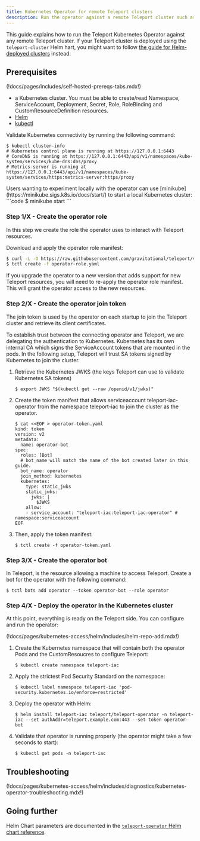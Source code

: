 ```yaml
---
title: Kubernetes Operator for remote Teleport clusters
description: Run the operator against a remote Teleport cluster such as Teleport Cloud.
---
```


This guide explains how to run the Teleport Kubernetes Operator against any remote Teleport cluster.
If your Teleport cluster is deployed using the `teleport-cluster` Helm hart, you might want to follow
[the guide for Helm-deployed clusters](./teleport-operator-helm.mdx) instead.

## Prerequisites

(!docs/pages/includes/self-hosted-prereqs-tabs.mdx!)

- a Kubernetes cluster. You must be able to create/read Namespace, ServiceAccount,
  Deployment, Secret, Role, RoleBinding and CustomResourceDefinition resources.
- [Helm](https://helm.sh/docs/intro/quickstart/)
- [kubectl](https://kubernetes.io/docs/tasks/tools/)

Validate Kubernetes connectivity by running the following command:

```code
$ kubectl cluster-info
# Kubernetes control plane is running at https://127.0.0.1:6443
# CoreDNS is running at https://127.0.0.1:6443/api/v1/namespaces/kube-system/services/kube-dns:dns/proxy
# Metrics-server is running at https://127.0.0.1:6443/api/v1/namespaces/kube-system/services/https:metrics-server:https/proxy
```

<Admonition type="tip">
  Users wanting to experiment locally with the operator can use [minikube](https://minikube.sigs.k8s.io/docs/start/)
  to start a local Kubernetes cluster:
  ```code
  $ minikube start
  ```
</Admonition>

### Step 1/X - Create the operator role

In this step we create the role the operator uses to interact with Teleport resources.

Download and apply the operator role manifest:

```bash
$ curl -L -O https://raw.githubusercontent.com/gravitational/teleport/v(=teleport.version=)/integrations/operator/hack/fixture-operator-role.yaml
$ tctl create -f operator-role.yaml
```

<Admonition type="note">
If you upgrade the operator to a new version that adds support for new Teleport
resources, you will need to re-apply the operator role manifest. This will grant
the operator access to the new resources.
</Admonition>

### Step 2/X - Create the operator join token

The join token is used by the operator on each startup to join the Teleport cluster and retrieve its client certificates.

To establish trust between the connecting operator and Teleport, we are delegating the authentication to Kubernetes. Kubernetes has its own internal CA which signs the ServiceAccount tokens that are mounted in the pods. In the following setup, Teleport will trust SA tokens signed by Kubernetes to join the cluster.

1. Retrieve the Kubernetes JWKS (the keys Teleport can use to validate Kubernetes SA tokens)
   ```shell
   $ export JWKS "$(kubectl get --raw /openid/v1/jwks)"
   ```
1. Create the token manifest that allows serviceaccount teleport-iac-operator from the namespace teleport-iac to join the cluster as the operator.
   ```shell
   $ cat <<EOF > operator-token.yaml   
   kind: token
   version: v2
   metadata:
     name: operator-bot
   spec:
     roles: [Bot]
     # bot_name will match the name of the bot created later in this guide.
     bot_name: operator
     join_method: kubernetes
     kubernetes:
       type: static_jwks
       static_jwks:
         jwks: |
           $JWKS
       allow:
       - service_account: "teleport-iac:teleport-iac-operator" # namespace:serviceaccount
   EOF
   ```
1. Then, apply the token manifest:
   ```shell
   $ tctl create -f operator-token.yaml
   ```

### Step 3/X - Create the operator bot

In Teleport, is the resource allowing a machine to access Teleport.
Create a bot for the operator with the following command:

```shell
$ tctl bots add operator --token operator-bot --role operator
```

### Step 4/X - Deploy the operator in the Kubernetes cluster

At this point, everything is ready on the Teleport side.
You can configure and run the operator:

(!docs/pages/kubernetes-access/helm/includes/helm-repo-add.mdx!)

1. Create the Kubernetes namespace that will contain both the operator Pods and the CustomResoucres to configure Teleport:
   ```shell
   $ kubectl create namespace teleport-iac
   ```

1. Apply the strictest Pod Security Standard on the namespace:
   ```shell
   $ kubectl label namespace teleport-iac 'pod-security.kubernetes.io/enforce=restricted'
   ```

1. Deploy the operator with Helm:
   ```shell
   $ helm install teleport-iac teleport/teleport-operator -n teleport-iac --set authAddr=teleport.example.com:443 --set token operator-bot
   ```

1. Validate that operator is running properly (the operator might take a few seconds to start):
   ```
   $ kubectl get pods -n teleport-iac
   ```

## Troubleshooting

(!docs/pages/kubernetes-access/helm/includes/diagnostics/kubernetes-operator-troubleshooting.mdx!)

## Going further

Helm Chart parameters are documented in the [`teleport-operator` Helm chart reference](../../reference/helm-reference/teleport-operator.mdx).
